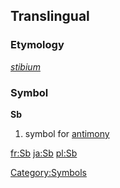 ==Translingual==
===Etymology===
{{L.}} ''[[stibium]]''
===Symbol===
'''Sb'''
#{{chemistry}} symbol for [[antimony]]
[[Category:Symbols]]

[[fr:Sb]]
[[ja:Sb]]
[[pl:Sb]]